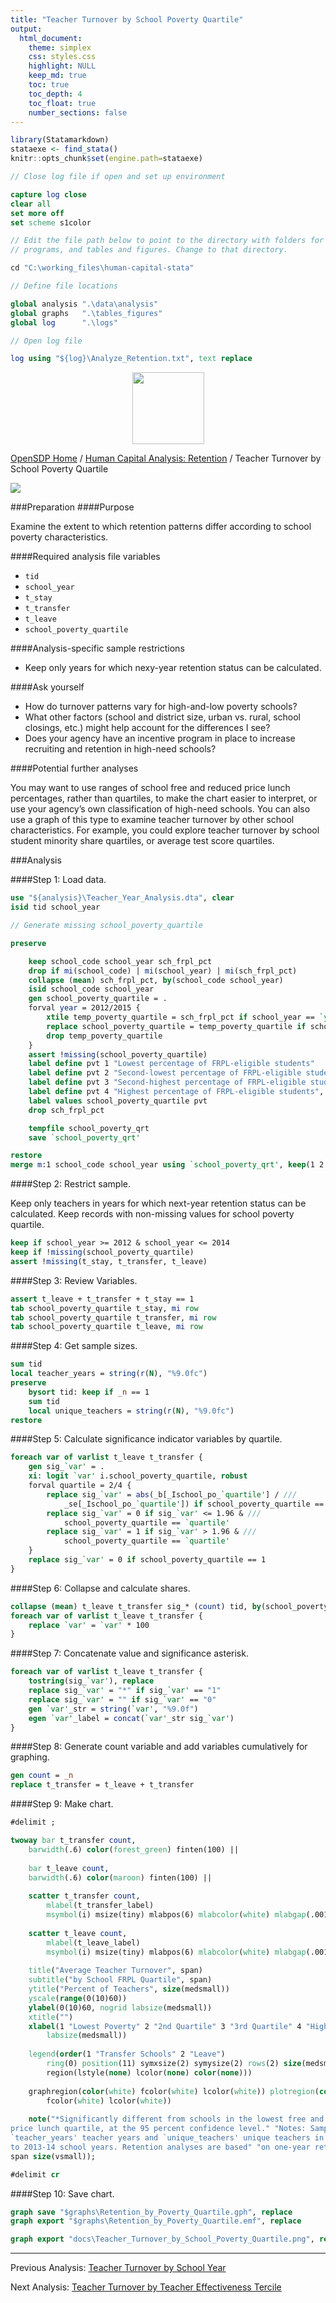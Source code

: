 ```yaml
---
title: "Teacher Turnover by School Poverty Quartile"
output: 
  html_document:
    theme: simplex
    css: styles.css
    highlight: NULL
    keep_md: true
    toc: true
    toc_depth: 4
    toc_float: true
    number_sections: false
---
```



```r
library(Statamarkdown)
stataexe <- find_stata()
knitr::opts_chunk$set(engine.path=stataexe)
```

```stata
// Close log file if open and set up environment

capture log close
clear all
set more off
set scheme s1color

// Edit the file path below to point to the directory with folders for data, logs,
// programs, and tables and figures. Change to that directory.

cd "C:\working_files\human-capital-stata"

// Define file locations

global analysis ".\data\analysis"
global graphs 	".\tables_figures"
global log 		".\logs"

// Open log file

log using "${log}\Analyze_Retention.txt", text replace

```

<div class="navbar navbar-default navbar-fixed-top" id="logo">
<div class="container">
<img src="OpenSDP-Banner_crimson.jpg" style="display: block; margin: 0 auto; height: 115px;">
</div>
</div>

[OpenSDP Home]() / [Human Capital Analysis: Retention](Human_Capital_Analysis_Retention.html) / Teacher Turnover by School Poverty Quartile

![](Teacher_Turnover_by_School_Poverty_Quartile.png)

###Preparation
####Purpose

Examine the extent to which retention patterns differ according to school poverty characteristics.

####Required analysis file variables

 - `tid`
 - `school_year`
 - `t_stay`
 - `t_transfer`
 - `t_leave`
 - `school_poverty_quartile`


####Analysis-specific sample restrictions

 - Keep only years for which nexy-year retention status can be calculated.


####Ask yourself

 - How do turnover patterns vary for high-and-low poverty schools?
 - What other factors (school and district size, urban vs. rural, school closings, etc.) might help account for the differences I see?
 - Does your agency have an incentive program in place to increase recruiting and retention in high-need schools?


####Potential further analyses

You may want to use ranges of school free and reduced price lunch percentages, rather than quartiles, to make the chart easier to interpret, or use your agency's own classification of high-need schools. You can also use a graph of this type to examine teacher turnover by other school characteristics. For example, you could explore teacher turnover by school student minority share quartiles, or average test score quartiles.

###Analysis

####Step 1: Load data.

```stata
use "${analysis}\Teacher_Year_Analysis.dta", clear
isid tid school_year
```

```stata
// Generate missing school_poverty_quartile

preserve

	keep school_code school_year sch_frpl_pct
	drop if mi(school_code) | mi(school_year) | mi(sch_frpl_pct)
	collapse (mean) sch_frpl_pct, by(school_code school_year)
	isid school_code school_year
	gen school_poverty_quartile = .
	forval year = 2012/2015 {
		xtile temp_poverty_quartile = sch_frpl_pct if school_year == `year', nq(4)
		replace school_poverty_quartile = temp_poverty_quartile if school_year == `year'
		drop temp_poverty_quartile
	}
	assert !missing(school_poverty_quartile)
	label define pvt 1 "Lowest percentage of FRPL-eligible students"
	label define pvt 2 "Second-lowest percentage of FRPL-eligible students" , add
	label define pvt 3 "Second-highest percentage of FRPL-eligible students" , add
	label define pvt 4 "Highest percentage of FRPL-eligible students", add
	label values school_poverty_quartile pvt
	drop sch_frpl_pct

	tempfile school_poverty_qrt
	save `school_poverty_qrt'

restore
merge m:1 school_code school_year using `school_poverty_qrt', keep(1 2 3) nogen
```

####Step 2: Restrict sample.

Keep only teachers in years for which next-year retention status can be calculated. Keep records with non-missing values for school poverty quartile.

```stata
keep if school_year >= 2012 & school_year <= 2014 
keep if !missing(school_poverty_quartile)
assert !missing(t_stay, t_transfer, t_leave)
```


####Step 3: Review Variables.

```stata
assert t_leave + t_transfer + t_stay == 1
tab school_poverty_quartile t_stay, mi row
tab school_poverty_quartile t_transfer, mi row
tab school_poverty_quartile t_leave, mi row
```


####Step 4: Get sample sizes.

```stata
sum tid
local teacher_years = string(r(N), "%9.0fc")
preserve
	bysort tid: keep if _n == 1
	sum tid
	local unique_teachers = string(r(N), "%9.0fc")
restore
```


####Step 5: Calculate significance indicator variables by quartile.

```stata
foreach var of varlist t_leave t_transfer {
	gen sig_`var' = .
	xi: logit `var' i.school_poverty_quartile, robust
	forval quartile = 2/4 {
		replace sig_`var' = abs(_b[_Ischool_po_`quartile'] / ///
			_se[_Ischool_po_`quartile']) if school_poverty_quartile == `quartile'
		replace sig_`var' = 0 if sig_`var' <= 1.96 & ///
			school_poverty_quartile == `quartile'
		replace sig_`var' = 1 if sig_`var' > 1.96 & ///
			school_poverty_quartile == `quartile'
	}
	replace sig_`var' = 0 if school_poverty_quartile == 1
}
```


####Step 6: Collapse and calculate shares.

```stata
collapse (mean) t_leave t_transfer sig_* (count) tid, by(school_poverty_quartile)
foreach var of varlist t_leave t_transfer {
	replace `var' = `var' * 100
}
```


####Step 7: Concatenate value and significance asterisk.

```stata
foreach var of varlist t_leave t_transfer {
	tostring(sig_`var'), replace
	replace sig_`var' = "*" if sig_`var' == "1"
	replace sig_`var' = "" if sig_`var' == "0"
	gen `var'_str = string(`var', "%9.0f")
	egen `var'_label = concat(`var'_str sig_`var')
}
```


####Step 8: Generate count variable and add variables cumulatively for graphing.

```stata
gen count = _n
replace t_transfer = t_leave + t_transfer
```


####Step 9: Make chart.

```stata
#delimit ;

twoway bar t_transfer count,
	barwidth(.6) color(forest_green) finten(100) ||
	
	bar t_leave count,
	barwidth(.6) color(maroon) finten(100) ||
	
	scatter t_transfer count,
		mlabel(t_transfer_label) 
		msymbol(i) msize(tiny) mlabpos(6) mlabcolor(white) mlabgap(.001) ||
		
	scatter t_leave count,
		mlabel(t_leave_label) 
		msymbol(i) msize(tiny) mlabpos(6) mlabcolor(white) mlabgap(.001) ||,
		
	title("Average Teacher Turnover", span)
	subtitle("by School FRPL Quartile", span) 
	ytitle("Percent of Teachers", size(medsmall)) 
	yscale(range(0(10)60)) 
	ylabel(0(10)60, nogrid labsize(medsmall)) 
	xtitle("") 
	xlabel(1 "Lowest Poverty" 2 "2nd Quartile" 3 "3rd Quartile" 4 "Highest Poverty", 
		labsize(medsmall)) 
	
	legend(order(1 "Transfer Schools" 2 "Leave")
		ring(0) position(11) symxsize(2) symysize(2) rows(2) size(medsmall) 
		region(lstyle(none) lcolor(none) color(none)))
		
	graphregion(color(white) fcolor(white) lcolor(white)) plotregion(color(white) 
		fcolor(white) lcolor(white))
	
	note("*Significantly different from schools in the lowest free and reduced 
price lunch quartile, at the 95 percent confidence level." "Notes: Sample includes
`teacher_years' teacher years and `unique_teachers' unique teachers in the 2011-12
to 2013-14 school years. Retention analyses are based" "on one-year retention rates.",
span size(vsmall));

#delimit cr
```


####Step 10: Save chart.

```stata
graph save "$graphs\Retention_by_Poverty_Quartile.gph", replace
graph export "$graphs\Retention_by_Poverty_Quartile.emf", replace
```

```stata
graph export "docs\Teacher_Turnover_by_School_Poverty_Quartile.png", replace
```

---

Previous Analysis: [Teacher Turnover by School Year](Teacher_Turnover_by_School_Year.html)

Next Analysis: [Teacher Turnover by Teacher Effectiveness Tercile](Teacher_Turnover_by_Teacher_Effectiveness_Tercile.html)